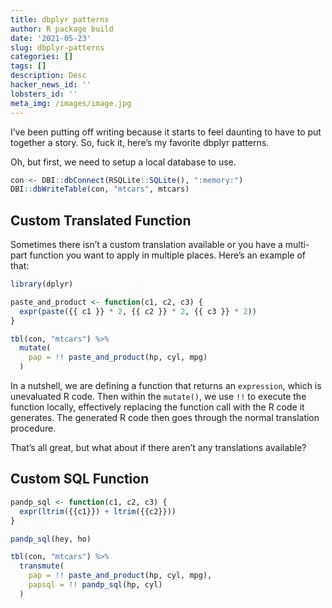 ```yaml
---
title: dbplyr patterns
author: R package build
date: '2021-05-23'
slug: dbplyr-patterns
categories: []
tags: []
description: Desc
hacker_news_id: ''
lobsters_id: ''
meta_img: /images/image.jpg
---
```

I've been putting off writing because it starts to feel daunting to have to put together a story. So, fuck it, here's my favorite dbplyr patterns.

Oh, but first, we need to setup a local database to use.
```r
con <- DBI::dbConnect(RSQLite::SQLite(), ":memory:")
DBI::dbWriteTable(con, "mtcars", mtcars)
```


## Custom Translated Function

Sometimes there isn't a custom translation available or you have a multi-part function you want to apply in multiple places. Here's an example of that:

```r
library(dplyr)

paste_and_product <- function(c1, c2, c3) {
  expr(paste({{ c1 }} * 2, {{ c2 }} * 2, {{ c3 }} * 2))
}

tbl(con, "mtcars") %>% 
  mutate(
    pap = !! paste_and_product(hp, cyl, mpg)
  )
```

In a nutshell, we are defining a function that returns an `expression`, which is unevaluated R code. Then within the `mutate()`, we use `!!` to execute the function locally, effectively replacing the function call with the R code it generates. The generated R code then goes through the normal translation procedure.

That's all great, but what about if there aren't any translations available?

## Custom SQL Function
```r
pandp_sql <- function(c1, c2, c3) {
  expr(ltrim({{c1}}) + ltrim({{c2}}))
}

pandp_sql(hey, ho)

tbl(con, "mtcars") %>% 
  transmute(
    pap = !! paste_and_product(hp, cyl, mpg),
    papsql = !! pandp_sql(hp, cyl)
  )
```

